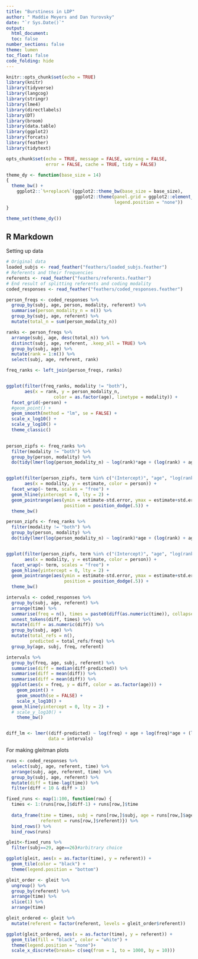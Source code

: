 ```yaml
---
title: "Burstiness in LDP"
author: " Maddie Meyers and Dan Yurovsky"
date: "`r Sys.Date()`"
output: 
  html_document:
  toc: false
number_sections: false
theme: lumen
toc_float: false
code_folding: hide
---
```

  
```r
knitr::opts_chunk$set(echo = TRUE)
library(knitr)
library(tidyverse)
library(langcog)
library(stringr) 
library(lme4)
library(directlabels)
library(DT)
library(broom)
library(data.table)
library(ggplot2)
library(forcats)
library(feather)
library(tidytext)

opts_chunk$set(echo = TRUE, message = FALSE, warning = FALSE, 
               error = FALSE, cache = TRUE, tidy = FALSE)

theme_dy <- function(base_size = 14) 
{
  theme_bw() +   
    ggplot2::`%+replace%`(ggplot2::theme_bw(base_size = base_size),
                          ggplot2::theme(panel.grid = ggplot2::element_blank(), 
                                         legend.position = "none"))
}

theme_set(theme_dy())
```

## R Markdown

Setting up data
```r
# Original data
loaded_subjs <- read_feather("feathers/loaded_subjs.feather")
# Referents and their frequencies
referents <- read_feather("feathers/referents.feather")
# End result of splitting referents and coding modality
coded_responses <- read_feather("feathers/coded_responses.feather")
```


```r
person_freqs <- coded_responses %>%
  group_by(subj, age, person, modality, referent) %>%
  summarise(person_modality_n = n()) %>%
  group_by(subj, age, referent) %>%
  mutate(total_n = sum(person_modality_n)) 

ranks <- person_freqs %>%
  arrange(subj, age, desc(total_n)) %>%
  distinct(subj, age, referent, .keep_all = TRUE) %>% 
  group_by(subj, age) %>% 
  mutate(rank = 1:n()) %>%
  select(subj, age, referent, rank)

freq_ranks <- left_join(person_freqs, ranks)


ggplot(filter(freq_ranks, modality != "both"), 
       aes(x = rank, y = person_modality_n, 
                  color = as.factor(age), linetype = modality)) + 
  facet_grid(~person) + 
  #geom_point() +
  geom_smooth(method = "lm", se = FALSE) +
  scale_x_log10() + 
  scale_y_log10() +
  theme_classic()
   

person_zipfs <- freq_ranks %>%  
  filter(modality != "both") %>%
  group_by(person, modality) %>%
  do(tidy(lmer(log(person_modality_n) ~ log(rank)*age + (log(rank) + age|subj), data = .))) 


ggplot(filter(person_zipfs, term %in% c("(Intercept)", "age", "log(rank)", "log(rank):age")),
       aes(x = modality, y = estimate, color = person)) + 
  facet_wrap(~ term, scales = "free") + 
  geom_hline(yintercept = 0, lty = 2) + 
  geom_pointrange(aes(ymin = estimate-std.error, ymax = estimate+std.error),
                      position = position_dodge(.5)) + 
  theme_bw()

person_zipfs <- freq_ranks %>%  
  filter(modality != "both") %>%
  group_by(person, modality) %>%
  do(tidy(lmer(log(person_modality_n) ~ log(rank)*age + (log(rank) + age|subj), data = .))) 


ggplot(filter(person_zipfs, term %in% c("(Intercept)", "age", "log(rank)", "log(rank):age")),
       aes(x = modality, y = estimate, color = person)) + 
  facet_wrap(~ term, scales = "free") + 
  geom_hline(yintercept = 0, lty = 2) + 
  geom_pointrange(aes(ymin = estimate-std.error, ymax = estimate+std.error),
                      position = position_dodge(.5)) + 
  theme_bw()
```


```r
intervals <- coded_responses %>%
  group_by(subj, age, referent) %>%
  arrange(time) %>%
  summarise(freq = n(), times = paste0(diff(as.numeric(time)), collapse = " ")) %>%
  unnest_tokens(diff, times) %>%
  mutate(diff = as.numeric(diff)) %>%
  group_by(subj, age) %>%
  mutate(total_refs = n(),
         predicted = total_refs/freq) %>%
  group_by(age, subj, freq, referent)

intervals %>%
  group_by(freq, age, subj, referent) %>%
  summarise(diff = median(diff-predicted)) %>%
  summarise(diff = mean(diff)) %>%
  summarise(diff = mean(diff)) %>%
  ggplot(aes(x = freq, y = diff, color = as.factor(age))) + 
    geom_point() + 
    geom_smooth(se = FALSE) + 
    scale_x_log10() + 
  geom_hline(yintercept = 0, lty = 2) +
  # scale_y_log10() +
    theme_bw()


diff_lm <- lmer((diff-predicted) ~ log(freq) + age + log(freq)*age + (log(freq)|subj), 
                data = intervals)
```

For making gleitman plots
```r
runs <- coded_responses %>%
  select(subj, age, referent, time) %>%
  arrange(subj, age, referent, time) %>%
  group_by(subj, age, referent) %>%
  mutate(diff = time-lag(time)) %>%
  filter(diff < 10 & diff > 1)

fixed_runs <- map(1:100, function(row) {
  times <- 1:(runs[row,]$diff-1) + runs[row,]$time
  
  data_frame(time = times, subj = runs[row,]$subj, age = runs[row,]$age, 
             referent = runs[row,]$referent)}) %>%
  bind_rows() %>%
  bind_rows(runs)
```

```r
gleit<-fixed_runs %>%
  filter(subj==29, age==26)#arbitrary choice

ggplot(gleit, aes(x = as.factor(time), y = referent)) + 
  geom_tile(color = "black") + 
  theme(legend.position = "bottom") 

gleit_order <- gleit %>%
  ungroup() %>%
  group_by(referent) %>%
  arrange(time) %>%
  slice(1) %>%
  arrange(time) 

gleit_ordered <- gleit %>%
  mutate(referent = factor(referent, levels = gleit_order$referent))

ggplot(gleit_ordered, aes(x = as.factor(time), y = referent)) + 
  geom_tile(fill = "black", color = "white") + 
  theme(legend.position = "none")+
  scale_x_discrete(breaks= c(seq(from = 1, to = 1000, by = 10)))

```

